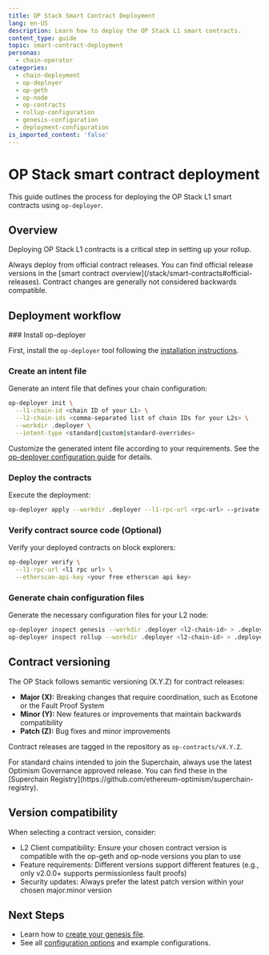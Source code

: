 ```yaml
---
title: OP Stack Smart Contract Deployment
lang: en-US
description: Learn how to deploy the OP Stack L1 smart contracts.
content_type: guide
topic: smart-contract-deployment
personas:
  - chain-operator
categories:
  - chain-deployment
  - op-deployer
  - op-geth
  - op-node
  - op-contracts
  - rollup-configuration
  - genesis-configuration
  - deployment-configuration
is_imported_content: 'false'
---
```



# OP Stack smart contract deployment

This guide outlines the process for deploying the OP Stack L1 smart contracts using `op-deployer`.

## Overview

Deploying OP Stack L1 contracts is a critical step in setting up your rollup.

<Callout type="warning">
  Always deploy from official contract releases. You can find official release versions in the
  [smart contract overview](/stack/smart-contracts#official-releases). Contract changes are
  generally not considered backwards compatible.
</Callout>

## Deployment workflow

<Steps>
  ### Install op-deployer

  First, install the `op-deployer` tool following the [installation instructions](/operators/chain-operators/tools/op-deployer#installation).

  ### Create an intent file

  Generate an intent file that defines your chain configuration:

  ```bash
  op-deployer init \
    --l1-chain-id <chain ID of your L1> \
    --l2-chain-ids <comma-separated list of chain IDs for your L2s> \
    --workdir .deployer \
    --intent-type <standard|custom|standard-overrides>
  ```

  Customize the generated intent file according to your requirements. See the [op-deployer configuration guide](/operators/chain-operators/tools/op-deployer#understanding-the-intenttoml-fields) for details.

  ### Deploy the contracts

  Execute the deployment:

  ```bash
  op-deployer apply --workdir .deployer --l1-rpc-url <rpc-url> --private-key <private key hex>
  ```

  ### Verify contract source code (Optional)

  Verify your deployed contracts on block explorers:

  ```bash
  op-deployer verify \
    --l1-rpc-url <l1 rpc url> \
    --etherscan-api-key <your free etherscan api key>
  ```

  ### Generate chain configuration files

  Generate the necessary configuration files for your L2 node:

  ```bash
  op-deployer inspect genesis --workdir .deployer <l2-chain-id> > .deployer/genesis.json
  op-deployer inspect rollup --workdir .deployer <l2-chain-id> > .deployer/rollup.json
  ```
</Steps>

## Contract versioning

The OP Stack follows semantic versioning (X.Y.Z) for contract releases:

*   **Major (X):** Breaking changes that require coordination, such as Ecotone or the Fault Proof System
*   **Minor (Y):** New features or improvements that maintain backwards compatibility
*   **Patch (Z):** Bug fixes and minor improvements

Contract releases are tagged in the repository as `op-contracts/vX.Y.Z`.

<Callout type="info">
  For standard chains intended to join the Superchain, always use the latest Optimism Governance approved
  release. You can find these in the [Superchain Registry](https://github.com/ethereum-optimism/superchain-registry).
</Callout>

## Version compatibility

When selecting a contract version, consider:

*   L2 Client compatibility: Ensure your chosen contract version is compatible with the op-geth and op-node versions you plan to use
*   Feature requirements: Different versions support different features (e.g., only v2.0.0+ supports permissionless fault proofs)
*   Security updates: Always prefer the latest patch version within your chosen major.minor version

## Next Steps

*   Learn how to [create your genesis file](/operators/chain-operators/deploy/genesis).
*   See all [configuration options](/operators/chain-operators/configuration/rollup) and example configurations.
